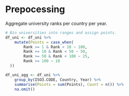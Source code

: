 # Prepocessing

Aggregate university ranks per country per year.
```r
# Bin universities into ranges and assign points.
df_uni <- df_uni %>%
    mutate(Points = case_when(
        Rank >= 1 & Rank < 10 ~ 100,
        Rank >= 10 & Rank < 50 ~ 50,
        Rank >= 50 & Rank < 100 ~ 25,
        Rank >= 100 ~ 10
  ))
```
```r
df_uni_agg <- df_uni %>%
    group_by(ISO3.CODE, Country, Year) %>%
    summarise(Points = sum(Points), Count = n()) %>%
    na.omit()
```
